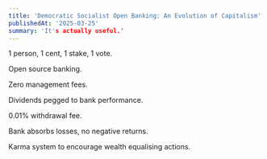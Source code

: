```yaml
---
title: 'Democratic Socialist Open Banking: An Evolution of Capitalism'
publishedAt: '2025-03-25'
summary: 'It's actually useful.'
---
```


1 person, 1 cent, 1 stake, 1 vote.

Open source banking.

Zero management fees.

Dividends pegged to bank performance.

0.01% withdrawal fee.

Bank absorbs losses, no negative returns.

Karma system to encourage wealth equalising actions.